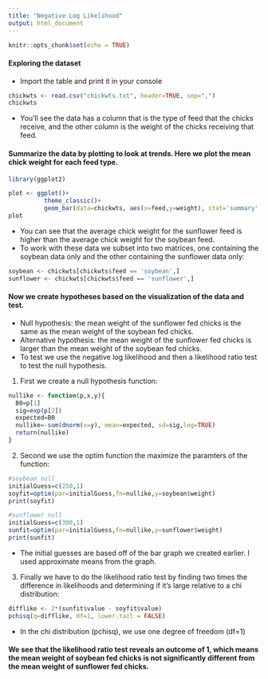 ```yaml
---
title: "Negative Log Likelihood"
output: html_document
---
```


```r
knitr::opts_chunk$set(echo = TRUE)
```
#### Exploring the dataset 
* Import the table and print it in your console
```r
chickwts <- read.csv("chickwts.txt", header=TRUE, sep=",")
chickwts
```
* You'll see the data has a column that is the type of feed that the chicks receive, and the other column is the weight of the chicks receiving that feed. 



#### Summarize the data by plotting to look at trends. Here we plot the mean chick weight for each feed type. 
```r
library(ggplot2)

plot <- ggplot()+
          theme_classic()+
          geom_bar(data=chickwts, aes(x=feed,y=weight), stat='summary', fun.y = 'mean')
plot
```

* You can see that the average chick weight for the sunflower feed is higher than the average chick weight for the soybean feed. 
* To work with these data we subset into two matrices, one containing the soybean data only and the other containing the sunflower data only:
```r
soybean <- chickwts[chickwts$feed == 'soybean',]
sunflower <- chickwts[chickwts$feed == 'sunflower',]
```



#### Now we create hypotheses based on the visualization of the data and test. 
* Null hypothesis: the mean weight of the sunflower fed chicks is the same as the mean weight of the soybean fed chicks.
* Alternative hypothesis: the mean weight of the sunflower fed chicks is larger than the mean weight of the soybean fed chicks.
* To test we use the negative log likelihood and then a likelihood ratio test to test the null hypothesis.
1. First we create a null hypothesis function:
```r
nullike <- function(p,x,y){
  B0=p[1]
  sig=exp(p[2])
  expected=B0
  nullike=-sum(dnorm(x=y), mean=expected, sd=sig,log=TRUE)
  return(nullike)
}
```
2. Second we use the optim function the maximize the paramters of the function:
```r
#soybean null
initialGuess=c(250,1)
soyfit=optim(par=initialGuess,fn=nullike,y=soybean$weight)
print(soyfit)

#sunflower null
initialGuess=c(300,1)
sunfit=optim(par=initialGuess,fn=nullike,y=sunflower$weight)
print(sunfit)
```

* The initial guesses are based off of the bar graph we created earlier. I used approximate means from the graph.

3. Finally we have to do the likelihood ratio test by finding two times the difference in likelihoods and determining if it's large relative to a chi distribution:
```r
difflike <- 2*(sunfit$value - soyfit$value)
pchisq(q=difflike, df=1, lower.tail = FALSE)
```

* In the chi distribution (pchisq), we use one degree of freedom (df=1)

#### We see that the likelihood ratio test reveals an outcome of 1, which means the mean weight of soybean fed chicks is not significantly different from the mean weight of sunflower fed chicks.